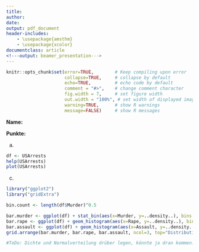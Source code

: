 ```yaml
---
title: 
author:
date: 
output: pdf_document
header-includes: 
    - \usepackage{amsthm}
    - \usepackage{xcolor}
documentclass: article
<!---output: beamer_presentation--->
---
```






<!--- Below are global settings for knitr. You can override any of them by adding the changes to individual chunks --->

```r
knitr::opts_chunk$set(error=TRUE,        # Keep compiling upon error
                      collapse=TRUE,     # collapse by default
                      echo=TRUE,         # echo code by default
                      comment = "#>",    # change comment character
                      fig.width = 7,     # set figure width
                      out.width = "100%", # set width of displayed images
                      warning=TRUE,      # show R warnings
                      message=FALSE)     # show R messages
```


<!--- Solution Region --->
<style>
#solution {
  background-color: #8FBC8F;
  border-style: solid;
  border-color: blue;
  margin-left: 20px;
  margin-bottom: 15px;
  padding: 5px;
}
</style>



<!---**Wintersemester 2016 |Studiengang Data Science | Hochschule Darmstadt **--->




\theoremstyle{break}
\newtheorem{auf}{Aufgabe}

\newcommand{\R}{{\sffamily R} }

\begin{centering}
%\vspace{-2 cm}
\Huge
{\bf ?bung 14}\\
\Large
Explorative Datenanalyse und Visualisierung\\
\normalsize
Wintersemester 2019\\
S. D?hler (FBMN, h\_da)\\
\end{centering}


\hrulefill

**Name:**

**Punkte:**

\hrulefill


\setcounter{auf}{29} 
\begin{auf}
Arbeiten Sie mit dem Datensatz {\ttfamily USArrests} im R-Basispaket.
\begin{itemize}
    \item[a)] Machen Sie sich mit dem Datensatz vertraut.
    \item[b)] Erzeugen Sie mit ggplot2 einen scatterplot mit den Daten (x-Achse: UrbanPop, y-Achse: verschiedene Verbrechensh?ufigkeiten) sowie der jeweiligen Regressionen
    \item[c)] Erzeugen Sie mit ggplot2 Histogramme der verschiedene Verbrechensh?ufigkeiten.
    \item[d)] Sortieren Sie die Daten, so dass Sie pro Verbrechensart nach H?ufigkeiten sortiert sind.
    \end{itemize}
\end{auf}
   
\paragraph{L?sung} <!---Hier Schreiben Sie--->

a)
```r
df <- USArrests
help(USArrests)
plot(USArrests)
```

c)
```r
library("ggplot2")
library("gridExtra")

bin.count <- length(df$Murder)^0.5

bar.murder <- ggplot(df) + stat_bin(aes(x=Murder, y=..density..), bins = bin.count, fill="grey", color="black")
bar.rape <- ggplot(df) + geom_histogram(aes(x=Rape, y=..density..), bins = bin.count, fill="grey", color="black")
bar.assault <- ggplot(df) + geom_histogram(aes(x=Assault, y=..density..), bins = bin.count, fill="grey", color="black")
grid.arrange(bar.murder, bar.rape, bar.assault, ncol=3, top="Distribution of Crimes")

#ToDo: Dichte und Normalverteilung drüber legen, könnte ja dran kommen.
```

\paragraph{Anmerkungen/Korrektur} <!---Hier schreibt der Tutor--->

\textcolor{gray}{\hrulefill}

